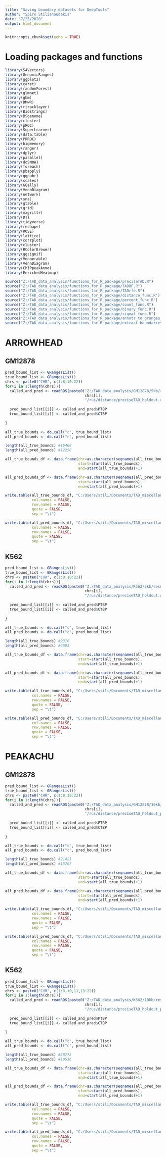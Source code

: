 ```yaml
---
title: "Saving boundary datasets for DeepTools"
author: "Spiro Stilianoudakis"
date: "7/25/2020"
output: html_document
---
```


```r
knitr::opts_chunk$set(echo = TRUE)
```

# Loading packages and functions

```r
library(S4Vectors)
library(GenomicRanges)
library(ggplot2)
library(caret)
library(randomForest)
library(glmnet)
library(gbm)
library(DMwR)
library(rtracklayer)
library(Biostrings)
library(BSgenome)
library(cluster)
library(pROC)
library(SuperLearner)
library(data.table)
library(PRROC)
library(bigmemory)
library(ranger)
library(dplyr)
library(parallel)
library(doSNOW)
library(foreach)
library(pbapply)
library(ggpubr)
library(scales)
library(GGally)
library(VennDiagram)
library(network)
library(sna)
library(gtable)
library(grid)
library(magrittr) 
library(DT)
library(tidyverse)
library(reshape)
library(ROSE)
library(lattice)
library(corrplot)
library(cluster)
library(RColorBrewer)
library(ggsignif)
library(Vennerable)
library(VennDiagram)
library(ChIPpeakAnno)
library(EnrichedHeatmap)

source("Z:/TAD_data_analysis/functions_for_R_package/preciseTAD.R")
source("Z:/TAD_data_analysis/functions_for_R_package/TADRF.R")
source("Z:/TAD_data_analysis/functions_for_R_package/TADrfe.R")
source("Z:/TAD_data_analysis/functions_for_R_package/distance_func.R")
source("Z:/TAD_data_analysis/functions_for_R_package/percent_func.R")
source("Z:/TAD_data_analysis/functions_for_R_package/count_func.R")
source("Z:/TAD_data_analysis/functions_for_R_package/binary_func.R")
source("Z:/TAD_data_analysis/functions_for_R_package/signal_func.R")
source("Z:/TAD_data_analysis/functions_for_R_package/annots_to_granges_func.R")
source("Z:/TAD_data_analysis/functions_for_R_package/extract_boundaries_func.R")

```

# ARROWHEAD

## GM12878

```r
pred_bound_list <- GRangesList()
true_bound_list <- GRangesList()
chrs <- paste0("CHR", c(1:8,10:22))
for(i in 1:length(chrs)){
  called_and_pred <- readRDS(paste0("Z:/TAD_data_analysis/GM12878/5kb/results_by_chr/",
                                    chrs[i],
                                    "/rus/distance/preciseTAD_holdout.rds"))
  
  pred_bound_list[[i]] <- called_and_pred$PTBP
  true_bound_list[[i]] <- called_and_pred$CTBP
  
}

all_true_bounds <- do.call("c", true_bound_list)
all_pred_bounds <- do.call("c", pred_bound_list)

length(all_true_bounds) #15468
length(all_pred_bounds) #12258

all_true_bounds_df <- data.frame(chr=as.character(seqnames(all_true_bounds)),
                                 start=start(all_true_bounds),
                                 end=start(all_true_bounds)+1)

all_pred_bounds_df <- data.frame(chr=as.character(seqnames(all_pred_bounds)),
                                 start=start(all_pred_bounds),
                                 end=start(all_pred_bounds)+1)

write.table(all_true_bounds_df, "C:/Users/stili/Documents/TAD_miscellaneous/data/bedfiles_for_deeptools/arrowhead_gm12878_5kb.bed",
            col.names = FALSE,
            row.names = FALSE,
            quote = FALSE,
            sep = "\t")

write.table(all_pred_bounds_df, "C:/Users/stili/Documents/TAD_miscellaneous/data/bedfiles_for_deeptools/preciseTAD_arrowhead_gm12878_5kb.bed",
            col.names = FALSE,
            row.names = FALSE,
            quote = FALSE,
            sep = "\t")
```


## K562

```r
pred_bound_list <- GRangesList()
true_bound_list <- GRangesList()
chrs <- paste0("CHR", c(1:8,10:22))
for(i in 1:length(chrs)){
  called_and_pred <- readRDS(paste0("Z:/TAD_data_analysis/K562/5kb/results_by_chr/",
                                    chrs[i],
                                    "/rus/distance/preciseTAD_holdout.rds"))
  
  pred_bound_list[[i]] <- called_and_pred$PTBP
  true_bound_list[[i]] <- called_and_pred$CTBP
  
}

all_true_bounds <- do.call("c", true_bound_list)
all_pred_bounds <- do.call("c", pred_bound_list)

length(all_true_bounds) #9316
length(all_pred_bounds) #9603

all_true_bounds_df <- data.frame(chr=as.character(seqnames(all_true_bounds)),
                                 start=start(all_true_bounds),
                                 end=start(all_true_bounds)+1)

all_pred_bounds_df <- data.frame(chr=as.character(seqnames(all_pred_bounds)),
                                 start=start(all_pred_bounds),
                                 end=start(all_pred_bounds)+1)

write.table(all_true_bounds_df, "C:/Users/stili/Documents/TAD_miscellaneous/data/bedfiles_for_deeptools/arrowhead_k562_5kb.bed",
            col.names = FALSE,
            row.names = FALSE,
            quote = FALSE,
            sep = "\t")

write.table(all_pred_bounds_df, "C:/Users/stili/Documents/TAD_miscellaneous/data/bedfiles_for_deeptools/preciseTAD_arrowhead_k562_5kb.bed",
            col.names = FALSE,
            row.names = FALSE,
            quote = FALSE,
            sep = "\t")
```


# PEAKACHU

## GM12878

```r
pred_bound_list <- GRangesList()
true_bound_list <- GRangesList()
chrs <- paste0("CHR", c(1:8,10:22))
for(i in 1:length(chrs)){
  called_and_pred <- readRDS(paste0("Z:/TAD_data_analysis/GM12878/10kb/results_by_chr/",
                                    chrs[i],
                                    "/rus/distance/preciseTAD_holdout_peakachu.rds"))
  
  pred_bound_list[[i]] <- called_and_pred$PTBP
  true_bound_list[[i]] <- called_and_pred$CTBP
  
}

all_true_bounds <- do.call("c", true_bound_list)
all_pred_bounds <- do.call("c", pred_bound_list)

length(all_true_bounds) #21421
length(all_pred_bounds) #15707

all_true_bounds_df <- data.frame(chr=as.character(seqnames(all_true_bounds)),
                                 start=start(all_true_bounds),
                                 end=start(all_true_bounds)+1)

all_pred_bounds_df <- data.frame(chr=as.character(seqnames(all_pred_bounds)),
                                 start=start(all_pred_bounds),
                                 end=start(all_pred_bounds)+1)

write.table(all_true_bounds_df, "C:/Users/stili/Documents/TAD_miscellaneous/data/bedfiles_for_deeptools/peakachu_gm12878_10kb.bed",
            col.names = FALSE,
            row.names = FALSE,
            quote = FALSE,
            sep = "\t")

write.table(all_pred_bounds_df, "C:/Users/stili/Documents/TAD_miscellaneous/data/bedfiles_for_deeptools/preciseTAD_peakachu_gm12878_10kb.bed",
            col.names = FALSE,
            row.names = FALSE,
            quote = FALSE,
            sep = "\t")
```


## K562

```r
pred_bound_list <- GRangesList()
true_bound_list <- GRangesList()
chrs <- paste0("CHR", c(1:8,10,11,13:22))
for(i in 1:length(chrs)){
  called_and_pred <- readRDS(paste0("Z:/TAD_data_analysis/K562/10kb/results_by_chr/",
                                    chrs[i],
                                    "/rus/distance/preciseTAD_holdout_peakachu.rds"))
  
  pred_bound_list[[i]] <- called_and_pred$PTBP
  true_bound_list[[i]] <- called_and_pred$CTBP
  
}

all_true_bounds <- do.call("c", true_bound_list)
all_pred_bounds <- do.call("c", pred_bound_list)

length(all_true_bounds) #20773
length(all_pred_bounds) #10516

all_true_bounds_df <- data.frame(chr=as.character(seqnames(all_true_bounds)),
                                 start=start(all_true_bounds),
                                 end=start(all_true_bounds)+1)

all_pred_bounds_df <- data.frame(chr=as.character(seqnames(all_pred_bounds)),
                                 start=start(all_pred_bounds),
                                 end=start(all_pred_bounds)+1)

write.table(all_true_bounds_df, "C:/Users/stili/Documents/TAD_miscellaneous/data/bedfiles_for_deeptools/peakachu_k562_10kb.bed",
            col.names = FALSE,
            row.names = FALSE,
            quote = FALSE,
            sep = "\t")

write.table(all_pred_bounds_df, "C:/Users/stili/Documents/TAD_miscellaneous/data/bedfiles_for_deeptools/preciseTAD_peakachu_k562_10kb.bed",
            col.names = FALSE,
            row.names = FALSE,
            quote = FALSE,
            sep = "\t")
```

